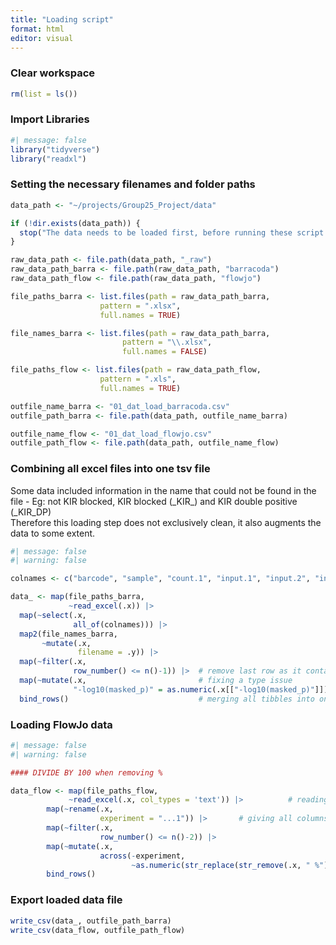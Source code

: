```yaml
---
title: "Loading script"
format: html
editor: visual
---
```


### Clear workspace

```r

rm(list = ls())
```

### Import Libraries

```r
#| message: false
library("tidyverse")
library("readxl")
```

### Setting the necessary filenames and folder paths

```r

data_path <- "~/projects/Group25_Project/data"

if (!dir.exists(data_path)) {
  stop("The data needs to be loaded first, before running these script. Go to https://dtudk-my.sharepoint.com/:f:/r/personal/s194360_dtu_dk/Documents/R%20for%20BioData?csf=1&web=1&e=FMK1xA and dowload the data folder, then upload it as is.")
}

raw_data_path <- file.path(data_path, "_raw")
raw_data_path_barra <- file.path(raw_data_path, "barracoda")
raw_data_path_flow <- file.path(raw_data_path, "flowjo")

file_paths_barra <- list.files(path = raw_data_path_barra,
                    pattern = ".xlsx",
                    full.names = TRUE)

file_names_barra <- list.files(path = raw_data_path_barra,
                         pattern = "\\.xlsx",
                         full.names = FALSE)

file_paths_flow <- list.files(path = raw_data_path_flow,
                    pattern = ".xls",
                    full.names = TRUE)

outfile_name_barra <- "01_dat_load_barracoda.csv"
outfile_path_barra <- file.path(data_path, outfile_name_barra)

outfile_name_flow <- "01_dat_load_flowjo.csv"
outfile_path_flow <- file.path(data_path, outfile_name_flow)

```

### Combining all excel files into one tsv file

Some data included information in the name that could not be found in the file - Eg: not KIR blocked, KIR blocked (\_KIR\_) and KIR double positive (\_KIR_DP)\
Therefore this loading step does not exclusively clean, it also augments the data to some extent.

```r
#| message: false
#| warning: false

colnames <- c("barcode", "sample", "count.1", "input.1", "input.2", "input.3", "log_fold_change", "p", "-log10(p)", "masked_p (p = 1 if logFC < 0)", "-log10(masked_p)", "count.normalised (edgeR)", "input.normalised (edgeR)", "Number", "HLA", "Protein", "Peptide")

data_ <- map(file_paths_barra,
             ~read_excel(.x)) |>
  map(~select(.x,
              all_of(colnames))) |>
  map2(file_names_barra,
       ~mutate(.x,
               filename = .y)) |>
  map(~filter(.x,
              row_number() <= n()-1)) |>  # remove last row as it contained a formula
  map(~mutate(.x,                         # fixing a type issue
              "-log10(masked_p)" = as.numeric(.x[["-log10(masked_p)"]]))) |>
  bind_rows()                             # merging all tibbles into one

```

### Loading FlowJo data

```r
#| message: false
#| warning: false

#### DIVIDE BY 100 when removing %

data_flow <- map(file_paths_flow, 
             ~read_excel(.x, col_types = 'text')) |>          # reading all files into tibbles
        map(~rename(.x,
                    experiment = "...1")) |>       # giving all columns names
        map(~filter(.x,
                    row_number() <= n()-2)) |>
        map(~mutate(.x, 
                    across(-experiment,
                           ~as.numeric(str_replace(str_remove(.x, " %"), ",", "."))/100))) |> 
        bind_rows()
```

### Export loaded data file

```r

write_csv(data_, outfile_path_barra)
write_csv(data_flow, outfile_path_flow)
```
